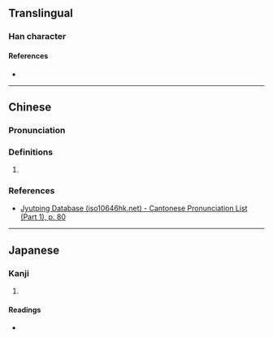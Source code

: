 {{character info}}
==Translingual==

===Han character===
{{Han char|rn=30|rad=口|as=08|sn=11|four=64041|canj=RGTJ|ids=⿰口幸}}

====References====
* {{Han ref|kx=0195.020|dkj=03805|dj=0416.020|hdz=10636.060|uh=5548|ud=21832|bh=D4A6|bd=54438}}

----

==Chinese==
{{zh-forms}}

===Pronunciation===
{{zh-pron
|m=hèng
|c=hang1,hng6,hm6
|mc=y
|oc=y
|cat=
}}

===Definitions===
{{zh-hanzi}}

# {{rfdef|zh|sort=口08}}

===References===
* [http://www.iso10646hk.net/jp/document/download.jsp Jyutping Database (iso10646hk.net) - Cantonese Pronunciation List (Part 1), p. 80]

----

==Japanese==

===Kanji===
{{ja-kanji|grade=|rs=口08}}

# {{rfdef|ja|sort=口08}}

====Readings====
* {{ja-readings|on=[[こう]] (kō), [[きょう]] (kyō), [[がつ]] (gatsu), [[がち]] (gachi), [[さつ]] (satsu)|kun=[[さわぐこえ]] (sawagukoe)}}